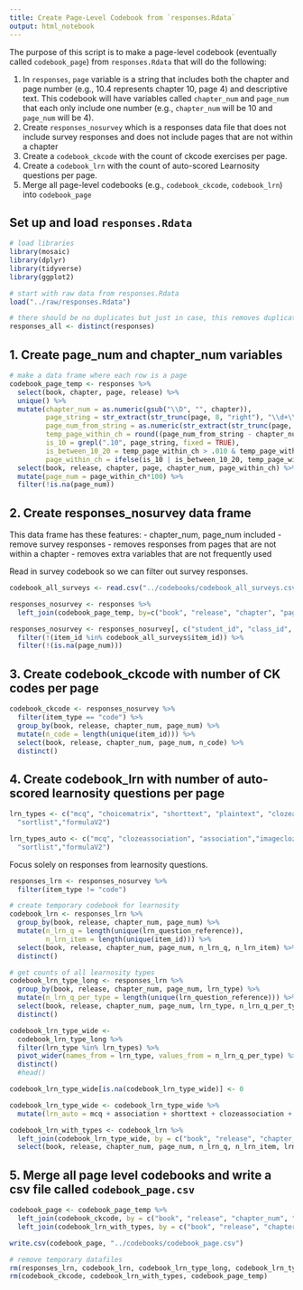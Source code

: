 ```yaml
---
title: Create Page-Level Codebook from `responses.Rdata`
output: html_notebook
---
```


The purpose of this script is to make a page-level codebook (eventually called `codebook_page`) from `responses.Rdata` that will do the following: 

1. In `responses`, `page` variable is a string that includes both the chapter and page number (e.g., 10.4 represents chapter 10, page 4) and descriptive text. This codebook will have variables called `chapter_num` and `page_num` that each only include one number (e.g., `chapter_num` will be 10 and `page_num` will be 4).
2. Create `responses_nosurvey` which is a responses data file that does not include survey responses and does not include pages that are not within a chapter
3. Create a `codebook_ckcode` with the count of ckcode exercises per page.
4. Create a `codebook_lrn` with the count of auto-scored Learnosity questions per page.
5. Merge all page-level codebooks (e.g., `codebook_ckcode`, `codebook_lrn`) into `codebook_page`

## Set up and load `responses.Rdata`

```r
# load libraries
library(mosaic)
library(dplyr)
library(tidyverse)
library(ggplot2)

# start with raw data from responses.Rdata
load("../raw/responses.Rdata")

# there should be no duplicates but just in case, this removes duplicate rows
responses_all <- distinct(responses)
```

## 1. Create page_num and chapter_num variables

```r
# make a data frame where each row is a page
codebook_page_temp <- responses %>%
  select(book, chapter, page, release) %>%
  unique() %>%
  mutate(chapter_num = as.numeric(gsub("\\D", "", chapter)),
         page_string = str_extract(str_trunc(page, 8, "right"), "\\d+\\.*\\d*"),
         page_num_from_string = as.numeric(str_extract(str_trunc(page, 8, "right"), "\\d+\\.*\\d*")),
         temp_page_within_ch = round((page_num_from_string - chapter_num)/10,3),
         is_10 = grepl(".10", page_string, fixed = TRUE),
         is_between_10_20 = temp_page_within_ch > .010 & temp_page_within_ch < .019,
         page_within_ch = ifelse(is_10 | is_between_10_20, temp_page_within_ch*10, temp_page_within_ch)) %>%
  select(book, release, chapter, page, chapter_num, page_within_ch) %>% 
  mutate(page_num = page_within_ch*100) %>%
  filter(!is.na(page_num))

```

## 2. Create responses_nosurvey data frame

This data frame has these features:
- chapter_num, page_num included
- remove survey responses
- removes responses from pages that are not within a chapter
- removes extra variables that are not frequently used

Read in survey codebook so we can filter out survey responses.

```r
codebook_all_surveys <- read.csv("../codebooks/codebook_all_surveys.csv")
```

```r
responses_nosurvey <- responses %>%
  left_join(codebook_page_temp, by=c("book", "release", "chapter", "page"))

responses_nosurvey <- responses_nosurvey[, c("student_id", "class_id", "item_id", "lrn_question_reference", "item_type", "chapter_num", "page_num", "completes_page", "response", "points_possible", "points_earned", "lrn_status", "lrn_type", "attempt", "lrn_dt_started", "lrn_dt_saved", "dt_submitted", "book", "release")] %>%
  filter(!(item_id %in% codebook_all_surveys$item_id)) %>%
  filter(!(is.na(page_num)))
```

## 3. Create codebook_ckcode with number of CK codes per page

```r
codebook_ckcode <- responses_nosurvey %>%
  filter(item_type == "code") %>%
  group_by(book, release, chapter_num, page_num) %>%
  mutate(n_code = length(unique(item_id))) %>%
  select(book, release, chapter_num, page_num, n_code) %>%
  distinct() 
```

## 4. Create codebook_lrn with number of auto-scored learnosity questions per page

```r

lrn_types <- c("mcq", "choicematrix", "shorttext", "plaintext", "clozeassociation", "association","imageclozeassociation",
  "sortlist","formulaV2")

lrn_types_auto <- c("mcq", "clozeassociation", "association","imageclozeassociation",
  "sortlist","formulaV2")

```

Focus solely on responses from learnosity questions.

```r
responses_lrn <- responses_nosurvey %>%
  filter(item_type != "code") 
```

```r
# create temporary codebook for learnosity
codebook_lrn <- responses_lrn %>%
  group_by(book, release, chapter_num, page_num) %>%
  mutate(n_lrn_q = length(unique(lrn_question_reference)),
         n_lrn_item = length(unique(item_id))) %>%
  select(book, release, chapter_num, page_num, n_lrn_q, n_lrn_item) %>%
  distinct() 
```

```r
# get counts of all learnosity types
codebook_lrn_type_long <- responses_lrn %>%
  group_by(book, release, chapter_num, page_num, lrn_type) %>%
  mutate(n_lrn_q_per_type = length(unique(lrn_question_reference))) %>%
  select(book, release, chapter_num, page_num, lrn_type, n_lrn_q_per_type) %>%
  distinct() 
```

```r
codebook_lrn_type_wide <- 
  codebook_lrn_type_long %>%
  filter(lrn_type %in% lrn_types) %>%
  pivot_wider(names_from = lrn_type, values_from = n_lrn_q_per_type) %>%
  distinct() 
  #head()

codebook_lrn_type_wide[is.na(codebook_lrn_type_wide)] <- 0

codebook_lrn_type_wide <- codebook_lrn_type_wide %>%
  mutate(lrn_auto = mcq + association + shorttext + clozeassociation + imageclozeassociation + sortlist + formulaV2)
```

```r
codebook_lrn_with_types <- codebook_lrn %>%
  left_join(codebook_lrn_type_wide, by = c("book", "release", "chapter_num", "page_num")) %>%
  select(book, release, chapter_num, page_num, n_lrn_q, n_lrn_item, lrn_auto, mcq, association, shorttext, clozeassociation, imageclozeassociation, sortlist, formulaV2, choicematrix, plaintext)
```

## 5. Merge all page level codebooks and write a csv file called `codebook_page.csv`

```r

codebook_page <- codebook_page_temp %>%
  left_join(codebook_ckcode, by = c("book", "release", "chapter_num", "page_num")) %>%
  left_join(codebook_lrn_with_types, by = c("book", "release", "chapter_num", "page_num")) 

write.csv(codebook_page, "../codebooks/codebook_page.csv")

```

```r
# remove temporary datafiles
rm(responses_lrn, codebook_lrn, codebook_lrn_type_long, codebook_lrn_type_wide)
rm(codebook_ckcode, codebook_lrn_with_types, codebook_page_temp)
```

